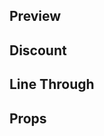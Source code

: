 
<Meta title="Molecules|Currency" component={Currency} />

## Preview

<Preview>
  <Story name="Currency">
    <Currency
      price={number('Currency', 10200)}
      decimals={number('Decimals', 2)}
      currency={text('Currency', 'usd')}
      size={select('Size', ['XS', 'S', 'M', 'L', 'XL', 'XXL'], 'XXL')}
      color={select(
        'Color',
        [
          'primary',
          'accent',
          'grayStrong',
          'grayMedium',
          'grayLight',
          'info',
          'discount',
        ],
        'primary'
      )}
      weight={select('Weight', ['regular', 'semibold', 'bold'], 'bold')}
      lineThrough={boolean('Has line through?', false)}
    />
  </Story>
</Preview>

## Discount

<Preview>
  <Story name="Discount">
    <Currency
      price={2039}
      decimals={2}
      currency="mxn"
      size="XXL"
      color="discount"
      weight="bold"
    />
  </Story>
</Preview>

## Line Through

<Preview>
  <Story name="Line Through">
    <Currency
      price={2039}
      size="M"
      color="grayLight"
      weight="semibold"
      lineThrough
    />
  </Story>
</Preview>

## Props

<Props of={Currency} />
